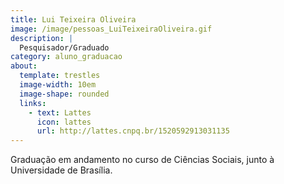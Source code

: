 ```yaml
---
title: Lui Teixeira Oliveira
image: /image/pessoas_LuiTeixeiraOliveira.gif
description: |
  Pesquisador/Graduado
category: aluno_graduacao
about:
  template: trestles
  image-width: 10em
  image-shape: rounded
  links:
    - text: Lattes
      icon: lattes
      url: http://lattes.cnpq.br/1520592913031135
---
```


Graduação em andamento no curso de Ciências Sociais, junto à Universidade de Brasília.

<!-- Google tag (gtag.js) -->
<script async src="https://www.googletagmanager.com/gtag/js?id=G-GB2MGT95N0"></script>
<script>
  window.dataLayer = window.dataLayer || [];
  function gtag(){dataLayer.push(arguments);}
  gtag('js', new Date());

  gtag('config', 'G-GB2MGT95N0');
</script>